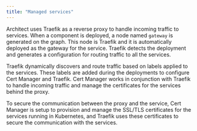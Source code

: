 ```yaml
---
title: "Managed services"
---
```


Architect uses Traefik as a reverse proxy to handle incoming traffic to services. When a component is deployed, a node named `gateway` is generated on the graph. This node is Traefik and it is automatically deployed as the gateway for the service. Traefik detects the deployment and generates a configuration for routing traffic to all the services. 

Traefik dynamically discovers and route traffic based on labels applied to the services. These labels are added during the deployments to configure Cert Manager and Traefik. Cert Manager works in conjunction with Traefik to handle incoming traffic and manage the certificates for the services behind the proxy.

To secure the communication between the proxy and the service, Cert Manager is setup to provision and manage the SSL/TLS certificates for the services running in Kubernetes, and Traefik uses these certificates to secure the communication with the services.
